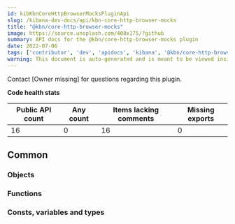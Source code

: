 ```yaml
---
id: kibKbnCoreHttpBrowserMocksPluginApi
slug: /kibana-dev-docs/api/kbn-core-http-browser-mocks
title: "@kbn/core-http-browser-mocks"
image: https://source.unsplash.com/400x175/?github
summary: API docs for the @kbn/core-http-browser-mocks plugin
date: 2022-07-06
tags: ['contributor', 'dev', 'apidocs', 'kibana', '@kbn/core-http-browser-mocks']
warning: This document is auto-generated and is meant to be viewed inside our experimental, new docs system. Reach out in #docs-engineering for more info.
---
```




Contact [Owner missing] for questions regarding this plugin.

**Code health stats**

| Public API count  | Any count | Items lacking comments | Missing exports |
|-------------------|-----------|------------------------|-----------------|
| 16 | 0 | 16 | 0 |

## Common

### Objects
<DocDefinitionList data={kbnCoreHttpBrowserMocksObj.common.objects}/>

### Functions
<DocDefinitionList data={kbnCoreHttpBrowserMocksObj.common.functions}/>

### Consts, variables and types
<DocDefinitionList data={kbnCoreHttpBrowserMocksObj.common.misc}/>

